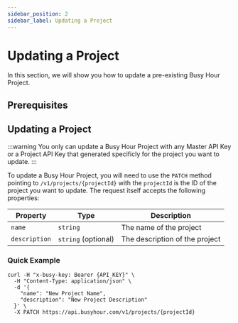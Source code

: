 ```yaml
---
sidebar_position: 2
sidebar_label: Updating a Project
---
```



# Updating a Project

In this section, we will show you how to update a pre-existing Busy Hour Project.

## Prerequisites

<Prerequisites />

## Updating a Project

:::warning
You only can update a Busy Hour Project with any Master API Key or a Project API Key that generated specificly for the project you want to update.
:::

To update a Busy Hour Project, you will need to use the `PATCH` method pointing to `/v1/projects/{projectId}` with the `projectId` is the ID of the project you want to update. The request itself accepts the following properties:

| Property      | Type                | Description                    |
| ------------- | ------------------- | ------------------------------ |
| `name`        | `string`            | The name of the project        |
| `description` | `string` (optional) | The description of the project |

### Quick Example

```curl
curl -H "x-busy-key: Bearer {API_KEY}" \
  -H "Content-Type: application/json" \
  -d '{
    "name": "New Project Name",
    "description": "New Project Description"
  }' \
  -X PATCH https://api.busyhour.com/v1/projects/{projectId}
```
